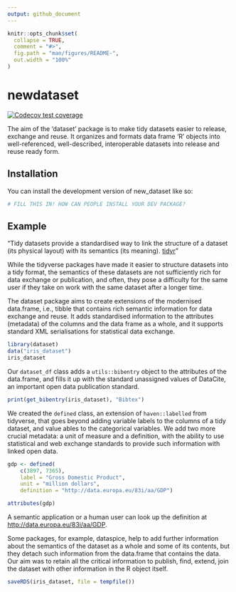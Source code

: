 ```yaml
---
output: github_document
---
```


<!-- README.md is generated from README.Rmd. Please edit that file -->

```r
knitr::opts_chunk$set(
  collapse = TRUE,
  comment = "#>",
  fig.path = "man/figures/README-",
  out.width = "100%"
)
```

# newdataset

<!-- badges: start -->
[![Codecov test coverage](https://codecov.io/gh/antaldaniel/dataset/graph/badge.svg)](https://app.codecov.io/gh/antaldaniel/dataset)
<!-- badges: end -->

The aim of the 'dataset' package is to make tidy datasets easier to release, exchange and reuse. It organizes and formats data frame 'R' objects into well-referenced, well-described, interoperable datasets into release and reuse ready form.

## Installation

You can install the development version of new_dataset like so:

``` r
# FILL THIS IN! HOW CAN PEOPLE INSTALL YOUR DEV PACKAGE?
```

## Example

“Tidy datasets provide a standardised way to link the structure of a dataset (its physical layout) with its semantics (its meaning). [tidyr](https://cran.r-project.org/web/packages/tidyr/vignettes/tidy-data.html)” 

While the tidyverse packages have made it easier to structure datasets into a tidy format, the semantics of these datasets are not sufficiently rich for data exchange or publication, and often, they pose a difficulty for the same user if they take on work with the same dataset after a longer time.

The dataset package aims to create extensions of the modernised data.frame, i.e., tibble that contains rich semantic information for data exchange and reuse. It adds standardised information to the attributes (metadata) of the columns and the data frame as a whole, and it supports standard XML serialisations for statistical data exchange.

```r
library(dataset)
data("iris_dataset")
iris_dataset
```

Our `dataset_df` class adds a `utils::bibentry` object to the attributes of the data.frame, and fills it up with the standard unassigned values of DataCite, an important open data publication standard. 

```r
print(get_bibentry(iris_dataset), "Bibtex")
```
We created the `defined` class, an extension of `haven::labelled` from tidyverse, that goes beyond adding variable labels to the columns of a tidy dataset, and value ables to the categorical variables. We add two more crucial metadata: a unit of measure and a definition, with the ability to use statistical and web exchange standards to provide such information with linked open data. 

```r
gdp <- defined(
    c(3897, 7365), 
    label = "Gross Domestic Product", 
    unit = "million dollars", 
    definition = "http://data.europa.eu/83i/aa/GDP")

attributes(gdp)
```
A semantic application or a human user can look up the definition at  [http://data.europa.eu/83i/aa/GDP](https://data.europa.eu/83i/aa/GDP).

Some packages, for example, dataspice, help to add further information about the semantics of the dataset as a whole and some of its contents, but they detach such information from the data.frame that contains the data. Our aim was to retain all the critical information to publish, find, extend, join the dataset with other information in the R object itself.

```r
saveRDS(iris_dataset, file = tempfile())
```



